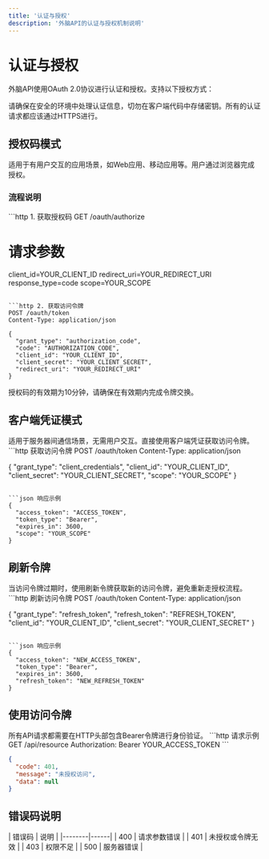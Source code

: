 ```yaml
---
title: '认证与授权'
description: '外脑API的认证与授权机制说明'
---
```


# 认证与授权

外脑API使用OAuth 2.0协议进行认证和授权。支持以下授权方式：

<Note type="warning">
  请确保在安全的环境中处理认证信息，切勿在客户端代码中存储密钥。所有的认证请求都应该通过HTTPS进行。
</Note>

## 授权码模式

<Card title="适用场景" icon="user">
  适用于有用户交互的应用场景，如Web应用、移动应用等。用户通过浏览器完成授权。
</Card>

### 流程说明

<CodeGroup>
  ```http 1. 获取授权码
  GET /oauth/authorize

  # 请求参数
  client_id=YOUR_CLIENT_ID
  redirect_uri=YOUR_REDIRECT_URI
  response_type=code
  scope=YOUR_SCOPE
  ```

  ```http 2. 获取访问令牌
  POST /oauth/token
  Content-Type: application/json

  {
    "grant_type": "authorization_code",
    "code": "AUTHORIZATION_CODE",
    "client_id": "YOUR_CLIENT_ID",
    "client_secret": "YOUR_CLIENT_SECRET",
    "redirect_uri": "YOUR_REDIRECT_URI"
  }
  ```
</CodeGroup>

<Note>
  授权码的有效期为10分钟，请确保在有效期内完成令牌交换。
</Note>

## 客户端凭证模式

<Card title="适用场景" icon="server">
  适用于服务器间通信场景，无需用户交互。直接使用客户端凭证获取访问令牌。
</Card>

<CodeGroup>
  ```http 获取访问令牌
  POST /oauth/token
  Content-Type: application/json

  {
    "grant_type": "client_credentials",
    "client_id": "YOUR_CLIENT_ID",
    "client_secret": "YOUR_CLIENT_SECRET",
    "scope": "YOUR_SCOPE"
  }
  ```

  ```json 响应示例
  {
    "access_token": "ACCESS_TOKEN",
    "token_type": "Bearer",
    "expires_in": 3600,
    "scope": "YOUR_SCOPE"
  }
  ```
</CodeGroup>

## 刷新令牌

<Card title="令牌刷新" icon="arrows-rotate">
  当访问令牌过期时，使用刷新令牌获取新的访问令牌，避免重新走授权流程。
</Card>

<CodeGroup>
  ```http 刷新访问令牌
  POST /oauth/token
  Content-Type: application/json

  {
    "grant_type": "refresh_token",
    "refresh_token": "REFRESH_TOKEN",
    "client_id": "YOUR_CLIENT_ID",
    "client_secret": "YOUR_CLIENT_SECRET"
  }
  ```

  ```json 响应示例
  {
    "access_token": "NEW_ACCESS_TOKEN",
    "token_type": "Bearer",
    "expires_in": 3600,
    "refresh_token": "NEW_REFRESH_TOKEN"
  }
  ```
</CodeGroup>

## 使用访问令牌

<Note type="info">
  所有API请求都需要在HTTP头部包含Bearer令牌进行身份验证。
</Note>

<CodeGroup>
  ```http 请求示例
  GET /api/resource
  Authorization: Bearer YOUR_ACCESS_TOKEN
  ```

  ```json 未授权响应
  {
    "code": 401,
    "message": "未授权访问",
    "data": null
  }
  ```
</CodeGroup>

## 错误码说明

<Card title="认证错误码" icon="circle-exclamation">
| 错误码 | 说明 |
|--------|------|
| 400    | 请求参数错误 |
| 401    | 未授权或令牌无效 |
| 403    | 权限不足 |
| 500    | 服务器错误 |
</Card>
